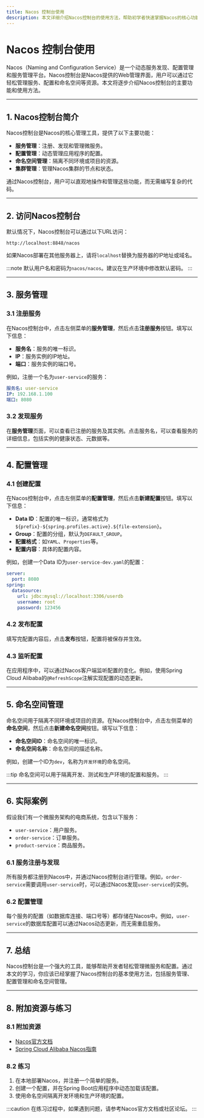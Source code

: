```yaml
---
title: Nacos 控制台使用
description: 本文详细介绍Nacos控制台的使用方法，帮助初学者快速掌握Nacos的核心功能，包括服务注册、配置管理、命名空间管理等。
---
```


# Nacos 控制台使用

Nacos（Naming and Configuration Service）是一个动态服务发现、配置管理和服务管理平台。Nacos控制台是Nacos提供的Web管理界面，用户可以通过它轻松管理服务、配置和命名空间等资源。本文将逐步介绍Nacos控制台的主要功能和使用方法。

---

## 1. Nacos控制台简介

Nacos控制台是Nacos的核心管理工具，提供了以下主要功能：
- **服务管理**：注册、发现和管理微服务。
- **配置管理**：动态管理应用程序的配置。
- **命名空间管理**：隔离不同环境或项目的资源。
- **集群管理**：管理Nacos集群的节点和状态。

通过Nacos控制台，用户可以直观地操作和管理这些功能，而无需编写复杂的代码。

---

## 2. 访问Nacos控制台

默认情况下，Nacos控制台可以通过以下URL访问：
```
http://localhost:8848/nacos
```
如果Nacos部署在其他服务器上，请将`localhost`替换为服务器的IP地址或域名。

:::note
默认用户名和密码为`nacos/nacos`。建议在生产环境中修改默认密码。
:::

---

## 3. 服务管理

### 3.1 注册服务
在Nacos控制台中，点击左侧菜单的**服务管理**，然后点击**注册服务**按钮。填写以下信息：
- **服务名**：服务的唯一标识。
- **IP**：服务实例的IP地址。
- **端口**：服务实例的端口号。

例如，注册一个名为`user-service`的服务：
```yaml
服务名: user-service
IP: 192.168.1.100
端口: 8080
```

### 3.2 发现服务
在**服务管理**页面，可以查看已注册的服务及其实例。点击服务名，可以查看服务的详细信息，包括实例的健康状态、元数据等。

---

## 4. 配置管理

### 4.1 创建配置
在Nacos控制台中，点击左侧菜单的**配置管理**，然后点击**新建配置**按钮。填写以下信息：
- **Data ID**：配置的唯一标识，通常格式为`${prefix}-${spring.profiles.active}.${file-extension}`。
- **Group**：配置的分组，默认为`DEFAULT_GROUP`。
- **配置格式**：如`YAML`、`Properties`等。
- **配置内容**：具体的配置内容。

例如，创建一个Data ID为`user-service-dev.yaml`的配置：
```yaml
server:
  port: 8080
spring:
  datasource:
    url: jdbc:mysql://localhost:3306/userdb
    username: root
    password: 123456
```

### 4.2 发布配置
填写完配置内容后，点击**发布**按钮，配置将被保存并生效。

### 4.3 监听配置
在应用程序中，可以通过Nacos客户端监听配置的变化。例如，使用Spring Cloud Alibaba的`@RefreshScope`注解实现配置的动态更新。

---

## 5. 命名空间管理

命名空间用于隔离不同环境或项目的资源。在Nacos控制台中，点击左侧菜单的**命名空间**，然后点击**新建命名空间**按钮。填写以下信息：
- **命名空间ID**：命名空间的唯一标识。
- **命名空间名称**：命名空间的描述名称。

例如，创建一个ID为`dev`，名称为`开发环境`的命名空间。

:::tip
命名空间可以用于隔离开发、测试和生产环境的配置和服务。
:::

---

## 6. 实际案例

假设我们有一个微服务架构的电商系统，包含以下服务：
- `user-service`：用户服务。
- `order-service`：订单服务。
- `product-service`：商品服务。

### 6.1 服务注册与发现
所有服务都注册到Nacos中，并通过Nacos控制台进行管理。例如，`order-service`需要调用`user-service`时，可以通过Nacos发现`user-service`的实例。

### 6.2 配置管理
每个服务的配置（如数据库连接、端口号等）都存储在Nacos中。例如，`user-service`的数据库配置可以通过Nacos动态更新，而无需重启服务。

---

## 7. 总结

Nacos控制台是一个强大的工具，能够帮助开发者轻松管理微服务和配置。通过本文的学习，你应该已经掌握了Nacos控制台的基本使用方法，包括服务管理、配置管理和命名空间管理。

---

## 8. 附加资源与练习

### 8.1 附加资源
- [Nacos官方文档](https://nacos.io/zh-cn/docs/what-is-nacos.html)
- [Spring Cloud Alibaba Nacos指南](https://spring-cloud-alibaba-group.github.io/github-pages/2021/en-us/index.html)

### 8.2 练习
1. 在本地部署Nacos，并注册一个简单的服务。
2. 创建一个配置，并在Spring Boot应用程序中动态加载该配置。
3. 使用命名空间隔离开发环境和生产环境的配置。

:::caution
在练习过程中，如果遇到问题，请参考Nacos官方文档或社区论坛。
:::